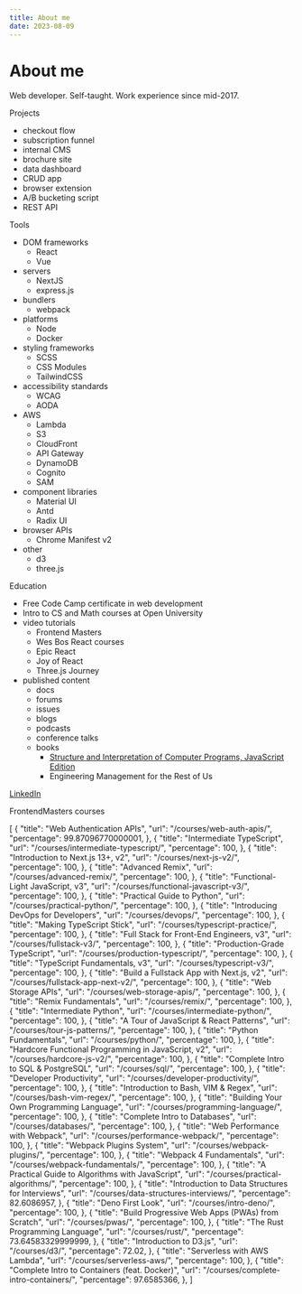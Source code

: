 ```yaml
---
title: About me
date: 2023-08-09
---
```


# About me

Web developer. Self-taught. Work experience since mid-2017.

Projects

- checkout flow
- subscription funnel
- internal CMS
- brochure site
- data dashboard
- CRUD app
- browser extension
- A/B bucketing script
- REST API

Tools

- DOM frameworks
  - React
  - Vue
- servers
  - NextJS
  - express.js
- bundlers
  - webpack
- platforms
  - Node
  - Docker
- styling frameworks
  - SCSS
  - CSS Modules
  - TailwindCSS
- accessibility standards
  - WCAG
  - AODA
- AWS
  - Lambda
  - S3
  - CloudFront
  - API Gateway
  - DynamoDB
  - Cognito
  - SAM
- component libraries
  - Material UI
  - Antd
  - Radix UI
- browser APIs
  - Chrome Manifest v2
- other
  - d3
  - three.js

Education

- Free Code Camp certificate in web development
- Intro to CS and Math courses at Open University
- video tutorials
  - Frontend Masters
  - Wes Bos React courses
  - Epic React
  - Joy of React
  - Three.js Journey
- published content
  - docs
  - forums
  - issues
  - blogs
  - podcasts
  - conference talks
  - books
    - [Structure and Interpretation of Computer Programs, JavaScript Edition](https://sourceacademy.org/sicpjs/1)
    - Engineering Management for the Rest of Us

[LinkedIn](https://www.linkedin.com/in/aleksander-sobieraj/)

FrontendMasters courses

[
{
"title": "Web Authentication APIs",
"url": "/courses/web-auth-apis/",
"percentage": 99.87096770000001,
},
{
"title": "Intermediate TypeScript",
"url": "/courses/intermediate-typescript/",
"percentage": 100,
},
{
"title": "Introduction to Next.js 13+, v2",
"url": "/courses/next-js-v2/",
"percentage": 100,
},
{
"title": "Advanced Remix",
"url": "/courses/advanced-remix/",
"percentage": 100,
},
{
"title": "Functional-Light JavaScript, v3",
"url": "/courses/functional-javascript-v3/",
"percentage": 100,
},
{
"title": "Practical Guide to Python",
"url": "/courses/practical-python/",
"percentage": 100,
},
{
"title": "Introducing DevOps for Developers",
"url": "/courses/devops/",
"percentage": 100,
},
{
"title": "Making TypeScript Stick",
"url": "/courses/typescript-practice/",
"percentage": 100,
},
{
"title": "Full Stack for Front-End Engineers, v3",
"url": "/courses/fullstack-v3/",
"percentage": 100,
},
{
"title": "Production-Grade TypeScript",
"url": "/courses/production-typescript/",
"percentage": 100,
},
{
"title": "TypeScript Fundamentals, v3",
"url": "/courses/typescript-v3/",
"percentage": 100,
},
{
"title": "Build a Fullstack App with Next.js, v2",
"url": "/courses/fullstack-app-next-v2/",
"percentage": 100,
},
{
"title": "Web Storage APIs",
"url": "/courses/web-storage-apis/",
"percentage": 100,
},
{
"title": "Remix Fundamentals",
"url": "/courses/remix/",
"percentage": 100,
},
{
"title": "Intermediate Python",
"url": "/courses/intermediate-python/",
"percentage": 100,
},
{
"title": "A Tour of JavaScript & React Patterns",
"url": "/courses/tour-js-patterns/",
"percentage": 100,
},
{
"title": "Python Fundamentals",
"url": "/courses/python/",
"percentage": 100,
},
{
"title": "Hardcore Functional Programming in JavaScript, v2",
"url": "/courses/hardcore-js-v2/",
"percentage": 100,
},
{
"title": "Complete Intro to SQL & PostgreSQL",
"url": "/courses/sql/",
"percentage": 100,
},
{
"title": "Developer Productivity",
"url": "/courses/developer-productivity/",
"percentage": 100,
},
{
"title": "Introduction to Bash, VIM & Regex",
"url": "/courses/bash-vim-regex/",
"percentage": 100,
},
{
"title": "Building Your Own Programming Language",
"url": "/courses/programming-language/",
"percentage": 100,
},
{
"title": "Complete Intro to Databases",
"url": "/courses/databases/",
"percentage": 100,
},
{
"title": "Web Performance with Webpack",
"url": "/courses/performance-webpack/",
"percentage": 100,
},
{
"title": "Webpack Plugins System",
"url": "/courses/webpack-plugins/",
"percentage": 100,
},
{
"title": "Webpack 4 Fundamentals",
"url": "/courses/webpack-fundamentals/",
"percentage": 100,
},
{
"title": "A Practical Guide to Algorithms with JavaScript",
"url": "/courses/practical-algorithms/",
"percentage": 100,
},
{
"title": "Introduction to Data Structures for Interviews",
"url": "/courses/data-structures-interviews/",
"percentage": 82.6086957,
},
{
"title": "Deno First Look",
"url": "/courses/intro-deno/",
"percentage": 100,
},
{
"title": "Build Progressive Web Apps (PWAs) from Scratch",
"url": "/courses/pwas/",
"percentage": 100,
},
{
"title": "The Rust Programming Language",
"url": "/courses/rust/",
"percentage": 73.64583329999999,
},
{
"title": "Introduction to D3.js",
"url": "/courses/d3/",
"percentage": 72.02,
},
{
"title": "Serverless with AWS Lambda",
"url": "/courses/serverless-aws/",
"percentage": 100,
},
{
"title": "Complete Intro to Containers (feat. Docker)",
"url": "/courses/complete-intro-containers/",
"percentage": 97.6585366,
},
]
